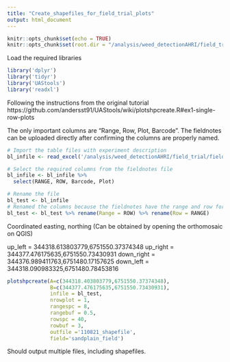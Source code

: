 ```yaml
---
title: "Create_shapefiles_for_field_trial_plots"
output: html_document
---
```


```r
knitr::opts_chunk$set(echo = TRUE)
knitr::opts_chunk$set(root.dir = "/analysis/weed_detectionAHRI/field_trial")
```

Load the required libraries
```r
library('dplyr')
library('tidyr')
library('UAStools')
library('readxl')
```

Following the instructions from the original tutorial https://github.com/andersst91/UAStools/wiki/plotshpcreate.R#ex1-single-row-plots

The only important columns are "Range, Row, Plot, Barcode". The fieldnotes can be uploaded directly after confirming the columns are properly named.

```r
# Import the table files with experiment description
bl_infile <- read_excel('/analysis/weed_detectionAHRI/field_trial/fieldnotes.xlsx')
```

```r
# Select the required columns from the fieldnotes file
bl_infile <- bl_infile %>% 
  select(RANGE, ROW, Barcode, Plot)

# Rename the file
bl_test <- bl_infile
# Renamed the columns because the fieldnotes have the range and row for opposite directions. It is important to read the library documentation to know what the tool expects.
bl_test <- bl_test %>% rename(Range = ROW) %>% rename(Row = RANGE)

```

Coordinated easting, northing
(Can be obtained by opening the orthomosaic on QGIS)  

up_left =    344318.613803779,6751550.37374348
up_right =   344377.476175635,6751550.73430931
down_right = 344376.989411763,6751480.17157625
down_left =  344318.090983325,6751480.78453816

```r
plotshpcreate(A=c(344318.403803779,6751550.37374348),
              B=c(344377.476175635,6751550.73430931),
              infile = bl_test,
              nrowplot = 1,
              rangespc = 8,
              rangebuf = 0.5,
              rowspc = 40, 
              rowbuf = 3,
              outfile ='110821_shapefile',
              field='sandplain_field')
```

Should output multiple files, including shapefiles.


